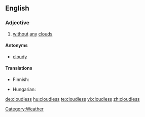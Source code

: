 ==English==

===Adjective===
{{en-adj}}

# [[without]] [[any]] [[cloud]]s

====Antonyms====
* [[cloudy]]

====Translations====
{{trans-top|without any clouds}}
* Finnish: {{t+|fi|pilvetön}}
{{trans-mid}}
* Hungarian: {{t+|hu|felhőtlen}}
{{trans-bottom}}

[[Category:Weather]]

[[de:cloudless]]
[[hu:cloudless]]
[[te:cloudless]]
[[vi:cloudless]]
[[zh:cloudless]]